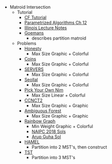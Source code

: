 
  * Matroid Intersection
    * Tutorial
      * [CF Tutorial](https://codeforces.com/blog/entry/69287)
      * [Parametrized Algorithms Ch 12](http://parameterized-algorithms.mimuw.edu.pl/parameterized-algorithms.pdf)
      * [Illinois Lecture Notes](https://courses.engr.illinois.edu/cs598csc/sp2010/Lectures/Lecture17.pdf)
      * [Goemans](https://math.mit.edu/~goemans/18438F09/lec13.pdf)
        * describes partition matroid
    * Problems
      * [Honesty](https://www.urionlinejudge.com.br/judge/en/problems/view/2128)
        * Max Size Graphic + Colorful
      * [Coins](https://www.spoj.com/problems/COIN/)
        * Max Size Graphic + Colorful
      * [SERVERS](https://www.codechef.com/problems/SERVERS)
        * Max Size Graphic + Colorful
      * [Seollal](https://codeforces.com/contest/1284/problem/G)
        * Max Size Graphic + Colorful
      * [Pick Your Own Nim](https://codeforces.com/gym/102156/problem/D)
        * Max Size Linear + Colorful
      * [CCNCT2](https://www.codechef.com/problems/CNNCT2)
        * Max Size Graphic + Graphic
      * [Ambiguous Forest](https://onlinejudge.org/index.php?option=com_onlinejudge&Itemid=8&page=show_problem&problem=3080)
        * Max Size Graphic + Graphic
      * [Rainbow Graph](https://open.kattis.com/problems/rainbowgraph)
        * Min Weight Graphic + Colorful
        * [NAIPC 2018 Sols](http://serjudging.vanb.org/?p=1165)
        * [Arup Guha Sol](http://www.cs.ucf.edu/~dmarino/progcontests/mysols/northamerica/2018/g.java)
      * [HAMEL](https://www.codechef.com/problems/HAMEL)
        * Partition into 2 MST's, then construct
      * [TST](https://dmoj.ca/problem/dmopc19c3p6)
        * Partition into 3 MST's
